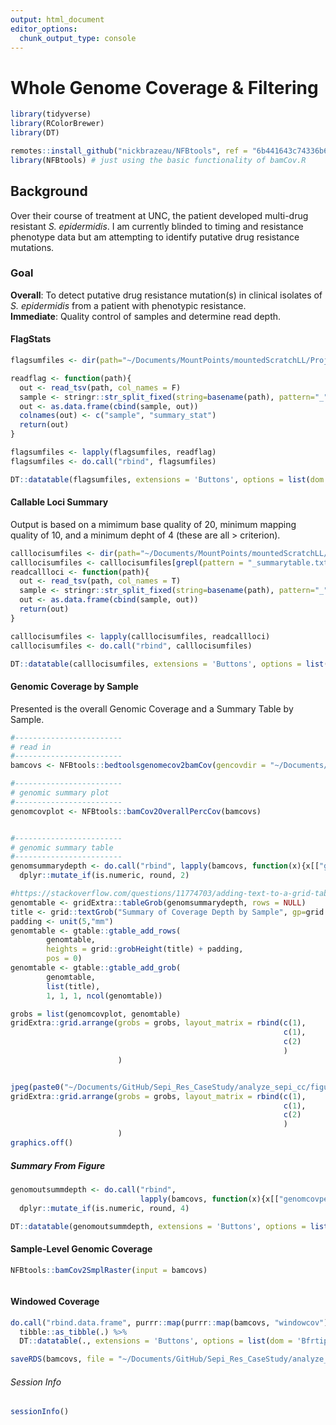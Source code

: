 ```yaml
---
output: html_document
editor_options: 
  chunk_output_type: console
---
```


# Whole Genome Coverage & Filtering 


```r
library(tidyverse)
library(RColorBrewer)
library(DT)

remotes::install_github("nickbrazeau/NFBtools", ref = "6b441643c74336b636282fcff2b1b51ca3eb0094")
library(NFBtools) # just using the basic functionality of bamCov.R 

```
## Background
Over their course of treatment at UNC, the patient developed multi-drug resistant _S. epidermidis_. I am currently blinded to timing and resistance phenotype data but am attempting to identify putative drug resistance mutations. 

### Goal 
**Overall**: To detect putative drug resistance mutation(s) in clinical isolates of _S. epidermidis_ from a patient with phenotypic resistance.   
**Immediate**: Quality control of samples and determine read depth.




#### FlagStats
```r
flagsumfiles <- dir(path="~/Documents/MountPoints/mountedScratchLL/Projects/Sepi_Res_CaseStudy/SumSTATsandQC/FlagStats", full.names = TRUE)

readflag <- function(path){
  out <- read_tsv(path, col_names = F)
  sample <- stringr::str_split_fixed(string=basename(path), pattern="_", n=2)[1]
  out <- as.data.frame(cbind(sample, out))
  colnames(out) <- c("sample", "summary_stat")
  return(out)
}

flagsumfiles <- lapply(flagsumfiles, readflag)
flagsumfiles <- do.call("rbind", flagsumfiles)

DT::datatable(flagsumfiles, extensions = 'Buttons', options = list(dom = 'Bfrtip',buttons = c('csv')))


```


#### Callable Loci Summary
Output is based on a mimimum base quality of 20, minimum mapping quality of 10, and a minimum depht of 4 (these are all > criterion).  
  
```r
calllocisumfiles <- dir(path="~/Documents/MountPoints/mountedScratchLL/Projects/Sepi_Res_CaseStudy/SumSTATsandQC/CallableLoci/", full.names = TRUE)
calllocisumfiles <- calllocisumfiles[grepl(pattern = "_summarytable.txt", x = basename(calllocisumfiles))]
readcallloci <- function(path){
  out <- read_tsv(path, col_names = T)
  sample <- stringr::str_split_fixed(string=basename(path), pattern="_", n=2)[1]
  out <- as.data.frame(cbind(sample, out))
  return(out)
}

calllocisumfiles <- lapply(calllocisumfiles, readcallloci)
calllocisumfiles <- do.call("rbind", calllocisumfiles)

DT::datatable(calllocisumfiles, extensions = 'Buttons', options = list(dom = 'Bfrtip',buttons = c('csv')))


```

#### Genomic Coverage by Sample
Presented is the overall Genomic Coverage and a Summary Table by Sample. 
```r

#------------------------
# read in
#------------------------
bamcovs <- NFBtools::bedtoolsgenomecov2bamCov(gencovdir = "~/Documents/MountPoints/mountedScratchLL/Projects/Sepi_Res_CaseStudy/SumSTATsandQC/coverage/data/")

#------------------------
# genomic summary plot
#------------------------
genomcovplot <- NFBtools::bamCov2OverallPercCov(bamcovs)


#------------------------
# genomic summary table
#------------------------
genomsummarydepth <- do.call("rbind", lapply(bamcovs, function(x){x[["genomsummarydepth"]]})) %>% 
  dplyr::mutate_if(is.numeric, round, 2)

#https://stackoverflow.com/questions/11774703/adding-text-to-a-grid-table-plot/11775211#11775211
genomtable <- gridExtra::tableGrob(genomsummarydepth, rows = NULL)
title <- grid::textGrob("Summary of Coverage Depth by Sample", gp=grid::gpar(fontfamily="Arial", fontsize=14, fontface="bold"))
padding <- unit(5,"mm")
genomtable <- gtable::gtable_add_rows(
        genomtable,
        heights = grid::grobHeight(title) + padding,
        pos = 0)
genomtable <- gtable::gtable_add_grob(
        genomtable,
        list(title),
        1, 1, 1, ncol(genomtable))

grobs = list(genomcovplot, genomtable)
gridExtra::grid.arrange(grobs = grobs, layout_matrix = rbind(c(1),
                                                             c(1),
                                                             c(2)
                                                             )
                        )


jpeg(paste0("~/Documents/GitHub/Sepi_Res_CaseStudy/analyze_sepi_cc/figures/SFig1-Genomic_Coverage.jpg"), units = "in", width = 8, height = 11, res = 200)
gridExtra::grid.arrange(grobs = grobs, layout_matrix = rbind(c(1),
                                                             c(1),
                                                             c(2)
                                                             )
                        )
graphics.off()


```


##### Summary From Figure

```r

genomoutsummdepth <- do.call("rbind", 
                             lapply(bamcovs, function(x){x[["genomcovperc"]]})) %>% 
  dplyr::mutate_if(is.numeric, round, 4)

DT::datatable(genomoutsummdepth, extensions = 'Buttons', options = list(dom = 'Bfrtip',buttons = c('csv'), pageLength = 10))


```

#### Sample-Level Genomic Coverage
```r


NFBtools::bamCov2SmplRaster(input = bamcovs)



```

#### Windowed Coverage
```r

do.call("rbind.data.frame", purrr::map(purrr::map(bamcovs, "windowcov"), "windowcovdf")) %>% 
  tibble::as_tibble(.) %>% 
  DT::datatable(., extensions = 'Buttons', options = list(dom = 'Bfrtip',buttons = c('csv'), pageLength = 100))

```

```r

saveRDS(bamcovs, file = "~/Documents/GitHub/Sepi_Res_CaseStudy/analyze_sepi_cc/data/derived_data/Sepi_coverage.RDS")

```

###### _Session Info_
```r
sessionInfo()
```
